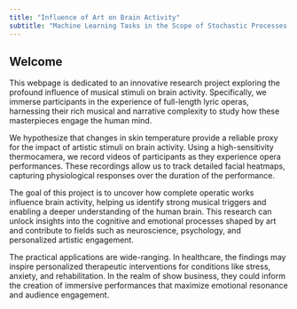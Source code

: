```yaml
---
title: "Influence of Art on Brain Activity"
subtitle: "Machine Learning Tasks in the Scope of Stochastic Processes Analysis"
---
```


## Welcome {#welcome}

This webpage is dedicated to an innovative research project exploring the profound influence of musical stimuli on brain activity. Specifically, we immerse participants in the experience of full-length lyric operas, harnessing their rich musical and narrative complexity to study how these masterpieces engage the human mind.

We hypothesize that changes in skin temperature provide a reliable proxy for the impact of artistic stimuli on brain activity. Using a high-sensitivity thermocamera, we record videos of participants as they experience opera performances. These recordings allow us to track detailed facial heatmaps, capturing physiological responses over the duration of the performance.

The goal of this project is to uncover how complete operatic works influence brain activity, helping us identify strong musical triggers and enabling a deeper understanding of the human brain. This research can unlock insights into the cognitive and emotional processes shaped by art and contribute to fields such as neuroscience, psychology, and personalized artistic engagement.

The practical applications are wide-ranging. In healthcare, the findings may inspire personalized therapeutic interventions for conditions like stress, anxiety, and rehabilitation. In the realm of show business, they could inform the creation of immersive performances that maximize emotional resonance and audience engagement.
